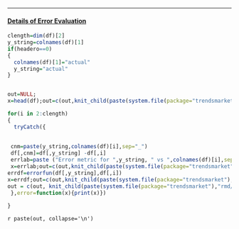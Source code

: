 <hr/> 
<p><h4><u>Details of  Error Evaluation </u></h4> </p>
```r
clength=dim(df)[2]
y_string=colnames(df)[1]
if(headero==0)
{
  colnames(df)[1]="actual"
  y_string="actual"
}


out=NULL;
x=head(df);out=c(out,knit_child(paste(system.file(package="trendsmarket"),"rmd/printdf.Rmd",sep="/")))

for(i in 2:clength)
{
  tryCatch({
    
 
 cnm=paste(y_string,colnames(df)[i],sep="_")
 df[,cnm]=df[,y_string] -df[,i]
 errlab=paste ("Error metric for ",y_string, " vs ",colnames(df)[i],sep="")
 x=errlab;out=c(out,knit_child(paste(system.file(package="trendsmarket"),"rmd/printdefault.Rmd",sep="/")))
errdf=errorfun(df[,y_string],df[,i])
x=errdf;out=c(out,knit_child(paste(system.file(package="trendsmarket"),"rmd/printdf.Rmd",sep="/")))
out = c(out, knit_child(paste(system.file(package="trendsmarket"),"rmd/loopggplot.Rmd",sep="/")))
 },error=function(x){print(x)})
  
}

```
`r paste(out, collapse='\n')`